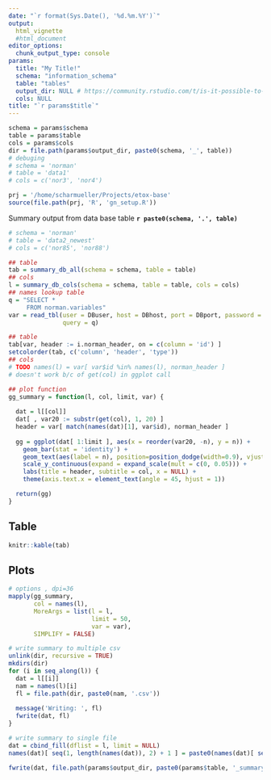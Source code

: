 ```yaml
---
date: "`r format(Sys.Date(), '%d.%m.%Y')`"
output:
  html_vignette
  #html_document
editor_options: 
  chunk_output_type: console
params:
  title: "My Title!"
  schema: "information_schema"
  table: "tables"
  output_dir: NULL # https://community.rstudio.com/t/is-it-possible-to-save-the-html-output-in-a-directory-which-is-not-the-one-where-the-rmd-file-resides/3588/6
  cols: NULL
title: "`r params$title`"
---
```


```r
schema = params$schema
table = params$table
cols = params$cols
dir = file.path(params$output_dir, paste0(schema, '_', table))
# debuging
# schema = 'norman'
# table = 'data1'
# cols = c('nor3', 'nor4')
```

```r
prj = '/home/scharmueller/Projects/etox-base'
source(file.path(prj, 'R', 'gn_setup.R'))
```

Summary output from data base table __`r paste0(schema, '.', table)`__

```r
# schema = 'norman'
# table = 'data2_newest'
# cols = c('nor85', 'nor88')

## table
tab = summary_db_all(schema = schema, table = table)
## cols
l = summary_db_cols(schema = schema, table = table, cols = cols)
## names lookup table
q = "SELECT *
     FROM norman.variables"
var = read_tbl(user = DBuser, host = DBhost, port = DBport, password = DBpassword, dbname = DBetox,
               query = q)
```

```r
## table
tab[var, header := i.norman_header, on = c(column = 'id') ]
setcolorder(tab, c('column', 'header', 'type'))
## cols
# TODO names(l) = var[ var$id %in% names(l), norman_header ]
# doesn't work b/c of get(col) in ggplot call
```

```r
## plot function
gg_summary = function(l, col, limit, var) {
  
  dat = l[[col]]
  dat[ , var20 := substr(get(col), 1, 20) ]
  header = var[ match(names(dat)[1], var$id), norman_header ]
  
  gg = ggplot(dat[ 1:limit ], aes(x = reorder(var20, -n), y = n)) +
    geom_bar(stat = 'identity') +
    geom_text(aes(label = n), position=position_dodge(width=0.9), vjust=-0.25) +
    scale_y_continuous(expand = expand_scale(mult = c(0, 0.05))) +
    labs(title = header, subtitle = col, x = NULL) +
    theme(axis.text.x = element_text(angle = 45, hjust = 1))

  return(gg)
}
```

## Table
```r
knitr::kable(tab)
```

## Plots
```r
# options , dpi=36
mapply(gg_summary,
       col = names(l),
       MoreArgs = list(l = l,
                       limit = 50,
                       var = var),
       SIMPLIFY = FALSE)
```

```r
# write summary to multiple csv
unlink(dir, recursive = TRUE)
mkdirs(dir)
for (i in seq_along(l)) {
  dat = l[[i]]
  nam = names(l)[i]
  fl = file.path(dir, paste0(nam, '.csv'))
  
  message('Writing: ', fl)
  fwrite(dat, fl)
}
```

```r
# write summary to single file
dat = cbind_fill(dflist = l, limit = NULL)
names(dat)[ seq(1, length(names(dat)), 2) + 1 ] = paste0(names(dat)[ seq(1, length(names(dat)), 2) ], '_n')

fwrite(dat, file.path(params$output_dir, paste0(params$table, '_summary.csv')))
```


